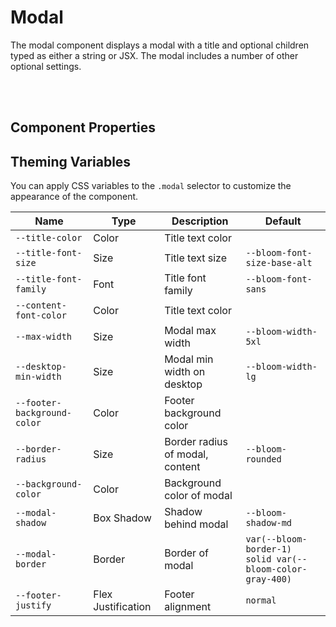 
# Modal

The modal component displays a modal with a title and optional children typed as either a string or JSX. The modal includes a number of other optional settings.

<Canvas>
  <Story id="overlays-modal--basic-modal" />
</Canvas>

<br />
<br />

## Component Properties

<ArgsTable of={Modal} />

## Theming Variables

You can apply CSS variables to the `.modal` selector to customize the appearance of the component.

| Name                        | Type               | Description                     | Default                                                   |
| --------------------------- | ------------------ | ------------------------------- | --------------------------------------------------------- |
| `--title-color`             | Color              | Title text color                | <Swatch colorVar="--bloom-color-gray-900" />              |
| `--title-font-size`         | Size               | Title text size                 | `--bloom-font-size-base-alt`                              |
| `--title-font-family`       | Font               | Title font family               | `--bloom-font-sans`                                       |
| `--content-font-color`      | Color              | Title text color                | <Swatch colorVar="--bloom-color-gray-700" />              |
| `--max-width`               | Size               | Modal max width                 | `--bloom-width-5xl`                                       |
| `--desktop-min-width`       | Size               | Modal min width on desktop      | `--bloom-width-lg`                                        |
| `--footer-background-color` | Color              | Footer background color         | <Swatch colorVar="--bloom-color-primary-lighter" />       |
| `--border-radius`           | Size               | Border radius of modal, content | `--bloom-rounded`                                         |
| `--background-color`        | Color              | Background color of modal       | <Swatch colorVar="--bloom-color-white" />                 |
| `--modal-shadow`            | Box Shadow         | Shadow behind modal             | `--bloom-shadow-md`                                       |
| `--modal-border`            | Border             | Border of modal                 | `var(--bloom-border-1) solid var(--bloom-color-gray-400)` |
| `--footer-justify`          | Flex Justification | Footer alignment                | `normal`                                                  |
